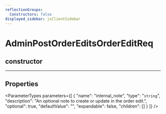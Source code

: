 ```yaml
---
reflectionGroups:
  Constructors: false
displayed_sidebar: jsClientSidebar
---
```



# AdminPostOrderEditsOrderEditReq

## constructor

___

## Properties

<ParameterTypes parameters={[
  {
    "name": "internal_note",
    "type": "`string`",
    "description": "An optional note to create or update in the order edit.",
    "optional": true,
    "defaultValue": "",
    "expandable": false,
    "children": []
  }
]} />
